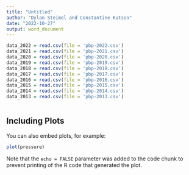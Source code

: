 ```yaml
---
title: "Untitled"
author: "Dylan Steimel and Constantine Kutson"
date: "2022-10-27"
output: word_document
---
```


```r
data_2022 = read.csv(file = 'pbp-2022.csv')
data_2021 = read.csv(file = 'pbp-2021.csv')
data_2020 = read.csv(file = 'pbp-2020.csv')
data_2019 = read.csv(file = 'pbp-2019.csv')
data_2018 = read.csv(file = 'pbp-2018.csv')
data_2017 = read.csv(file = 'pbp-2017.csv')
data_2016 = read.csv(file = 'pbp-2016.csv')
data_2015 = read.csv(file = 'pbp-2015.csv')
data_2014 = read.csv(file = 'pbp-2014.csv')
data_2013 = read.csv(file = 'pbp-2013.csv')
```


```r

```




## Including Plots

You can also embed plots, for example:

```r
plot(pressure)
```

Note that the `echo = FALSE` parameter was added to the code chunk to prevent printing of the R code that generated the plot.
